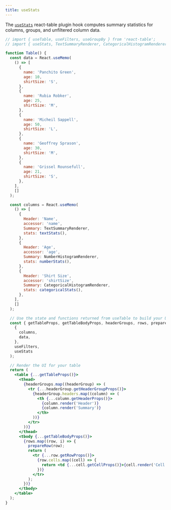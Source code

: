```yaml
---
title: useStats
---
```


The [`useStats`](https://lineup-lite.js.org/api/hooks/modules.html#usestats) react-table plugin hook computes summary statistics for columns,
groups, and unfiltered column data.

```jsx live
// import { useTable, useFilters, useGroupBy } from 'react-table';
// import { useStats, TextSummaryRenderer, CategoricalHistogramRenderer, NumberHistogramRenderer } from '@lineup-lite/hooks';

function Table() {
  const data = React.useMemo(
    () => [
      {
        name: 'Panchito Green',
        age: 10,
        shirtSize: 'S',
      },
      {
        name: 'Rubia Robker',
        age: 25,
        shirtSize: 'M',
      },
      {
        name: 'Micheil Sappell',
        age: 50,
        shirtSize: 'L',
      },
      {
        name: 'Geoffrey Sprason',
        age: 30,
        shirtSize: 'M',
      },
      {
        name: 'Grissel Rounsefull',
        age: 21,
        shirtSize: 'S',
      },
    ],
    []
  );

  const columns = React.useMemo(
    () => [
      {
        Header: 'Name',
        accessor: 'name',
        Summary: TextSummaryRenderer,
        stats: textStats(),
      },
      {
        Header: 'Age',
        accessor: 'age',
        Summary: NumberHistogramRenderer,
        stats: numberStats(),
      },
      {
        Header: 'Shirt Size',
        accessor: 'shirtSize',
        Summary: CategoricalHistogramRenderer,
        stats: categoricalStats(),
      },
    ],
    []
  );

  // Use the state and functions returned from useTable to build your UI
  const { getTableProps, getTableBodyProps, headerGroups, rows, prepareRow } = useTable(
    {
      columns,
      data,
    },
    useFilters,
    useStats
  );

  // Render the UI for your table
  return (
    <table {...getTableProps()}>
      <thead>
        {headerGroups.map((headerGroup) => (
          <tr {...headerGroup.getHeaderGroupProps()}>
            {headerGroup.headers.map((column) => (
              <th {...column.getHeaderProps()}>
                {column.render('Header')}
                {column.render('Summary')}
              </th>
            ))}
          </tr>
        ))}
      </thead>
      <tbody {...getTableBodyProps()}>
        {rows.map((row, i) => {
          prepareRow(row);
          return (
            <tr {...row.getRowProps()}>
              {row.cells.map((cell) => {
                return <td {...cell.getCellProps()}>{cell.render('Cell')}</td>;
              })}
            </tr>
          );
        })}
      </tbody>
    </table>
  );
}
```
